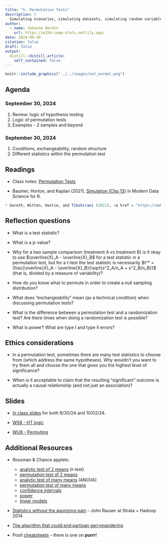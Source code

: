 ```yaml
---
title: "5. Permutation Tests"
description: |
  Simulating scenarios, simulating datasets, simulating random variables.
author:
  - name: Johanna Hardin
    url: https://m154-comp-stats.netlify.app/  
date: 2024-09-30
citation: false
draft: false
output:
  distill::distill_article:
    self_contained: false
---
```



```r
knitr::include_graphics("../../images/not_normal.png")
```



## Agenda <i class="fas fa-calendar-alt" target="_blank"></i>

### September 30, 2024

1. Review: logic of hypothesis testing
2. Logic of permutation tests
3. Examples - 2 samples and beyond



### September 30, 2024

1. Conditions, exchangeability, random structure
2. Different statistics within the permutation test


## Readings <i class="fas fa-book-open"></i> 

* Class notes: <a href = "https://st47s.com/Math154/Notes/05-permutation.html" target= "_blank">Permutation Tests</a>

* Baumer, Horton, and Kaplan (2021), <a href = "https://mdsr-book.github.io/mdsr3e/13-simulation.html" target = "_blank">Simulation (Chp 13)</a> in Modern Data Science for R.

```r
* Gareth, Witten, Hastie, and Tibshirani (2021), <a href = "https://web.stanford.edu/~hastie/ISLR2/ISLRv2_website.pdf" target = "_blank">The Bootstrap (section 5.2) </a> Introduction to Statistical Learning.
```

## Reflection questions <i class="fas fa-lightbulb"></i>

* What is a test statistic?

* What is a p-value?

* Why for a two sample comparison (treatment A vs treatment B) is it okay to use $\overline{X}_A - \overline{X}_B$ for a test statistic in a permutation test, but for a t-test the test statistic is necessarily $t^* = \frac{\overline{X}_A - \overline{X}_B}{\sqrt{s^2_A/n_A + s^2_B/n_B}}$  (that is, divided by a measure of variability)?

* How do you know what to permute in order to create a null sampling distribution?

* What does "exchangeability" mean (as a technical condition) when discussing permutation tests?

* What is the difference between a permutation test and a randomization test?  Are there times when doing a randomization test is possible?

* What is power?  What are type I and type II errors?


## Ethics considerations <i class="fas fa-balance-scale"></i> 

* In a permutation test, sometimes there are many test statistics to choose from (which address the same hypotheses).  Why wouldn't you want to try them all and choose the one that gives you the highest level of significance?

* When is it acceptable to claim that the resulting "significant" outcome is actually a causal relationship (and not just an association)?

## Slides <i class="fas fa-desktop"></i> 


* <a href = "https://m154-comp-stats.netlify.app/slides/2024-09-30-permutations" target = "_blank">In class slides</a> for both 9/30/24 and 10/02/24.

* <a href = "https://m154-comp-stats.netlify.app/handout/ws8_m154_f24_HT.pdf" target = "_blank">WS8 - HT logic</a>

* <a href = "https://m154-comp-stats.netlify.app/handout/ws9_m154_f24_perms.pdf" target = "_blank">WU9 - Permuting</a>

## Additional Resources <i class="fas fa-laptop"></i> 


* Rossman & Chance applets:
   - <a href = "http://www.rossmanchance.com/applets/2021/twopopmodels/TwoPopModels.html?population=model" target = "_blank">analytic test of 2 means</a>  (t-test)
   - <a href = "http://www.rossmanchance.com/applets/2021/anovashuffle/AnovaShuffle.htm?hideExtras=2" target = "_blank">permutation test of 2 means</a>
   - <a href = "http://www.rossmanchance.com/applets/AnovaSim.html" target = "_blank">analytic test of many means</a> (ANOVA)
   - <a href = "http://www.rossmanchance.com/applets/2021/comparegroups/CompareGroups.html" target = "_blank">permutation test of many means</a>
   - <a href = "http://www.rossmanchance.com/applets/2021/confsim/ConfSim.html" target = "_blank">confidence intervals</a>
   - <a href = "http://www.rossmanchance.com/applets/2021/power/power.html" target = "_blank">power</a>   
   - <a href = "http://www.rossmanchance.com/applets/2021/regshuffle/regshuffle.htm" target = "_blank">linear models</a>   
   
* <a href = "https://www.youtube.com/watch?v=5Dnw46eC-0o" target = "_blank">Statistics without the agonizing pain</a> - John Rauser at Strata + Hadoop 2014


* <a href = "https://www.youtube.com/watch?v=gRCZR_BbjTo&t=125s" target = "_blank">The algorithm that could end partisan gerrymandering</a>

* Posit <a href = "https://posit.co/resources/cheatsheets/" target = "_blank">cheatsheets</a> -- there is one on **purrr**!






